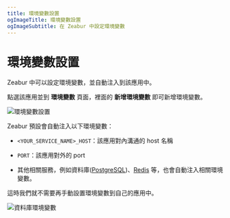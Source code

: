 ```yaml
---
title: 環境變數設置
ogImageTitle: 環境變數設置
ogImageSubtitle: 在 Zeabur 中設定環境變數
---
```


# 環境變數設置

Zeabur 中可以設定環境變數，並自動注入到該應用中。

點選該應用並到 **環境變數** 頁面，裡面的 **新增環境變數** 即可新增環境變數。

![環境變數設置](/environment/add-variables.zh-TW.png)

Zeabur 預設會自動注入以下環境變數：

- `<YOUR_SERVICE_NAME>_HOST`：該應用對內溝通的 host 名稱

- `PORT`：該應用對外的 port

- 其他相關服務，例如資料庫([PostgreSQL](/databases/postgresql))、[Redis](/databases/redis) 等，也會自動注入相關環境變數。

這時我們就不需要再手動設置環境變數到自己的應用中。

![資料庫環境變數](/environment/db-env.zh-TW.png)
